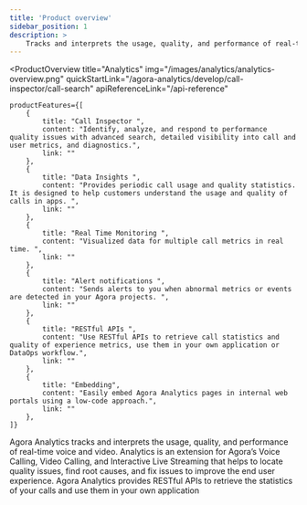 ```yaml
---
title: 'Product overview'
sidebar_position: 1
description: >
    Tracks and interprets the usage, quality, and performance of real-time voice and video.
---
```



<ProductOverview
    title="Analytics"
    img="/images/analytics/analytics-overview.png"
    quickStartLink="/agora-analytics/develop/call-inspector/call-search"
    apiReferenceLink="/api-reference"

    productFeatures={[
        {
            title: "Call Inspector ",
            content: "Identify, analyze, and respond to performance quality issues with advanced search, detailed visibility into call and user metrics, and diagnostics.",
            link: ""
        },
        {
            title: "Data Insights ",
            content: "Provides periodic call usage and quality statistics. It is designed to help customers understand the usage and quality of calls in apps. ",
            link: ""
        },
        {
            title: "Real Time Monitoring ",
            content: "Visualized data for multiple call metrics in real time. ",
            link: ""
        },
        {
            title: "Alert notifications ",
            content: "Sends alerts to you when abnormal metrics or events are detected in your Agora projects. ",
            link: ""
        },
        {
            title: "RESTful APIs ",
            content: "Use RESTful APIs to retrieve call statistics and quality of experience metrics, use them in your own application or DataOps workflow.",
            link: ""
        },
        {
            title: "Embedding",
            content: "Easily embed Agora Analytics pages in internal web portals using a low-code approach.",
            link: ""
        },
    ]}

>

Agora Analytics tracks and interprets the usage, quality, and performance of real-time voice and video. Analytics is an extension for Agora’s Voice Calling, Video Calling, and Interactive Live Streaming that helps to locate quality issues, find root causes, and fix issues to improve the end user experience. Agora Analytics provides RESTful APIs to retrieve the statistics of your calls and use them in your own application



</ProductOverview>

